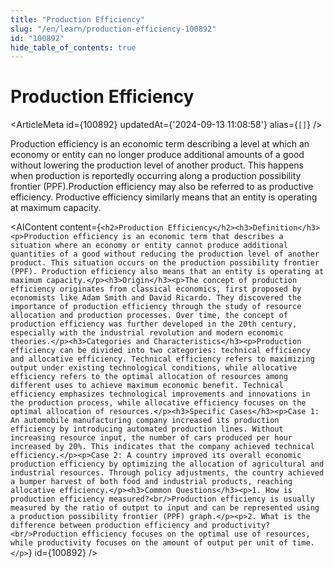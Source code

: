 ```yaml
---
title: "Production Efficiency"
slug: "/en/learn/production-efficiency-100892"
id: "100892"
hide_table_of_contents: true
---
```



# Production Efficiency

<ArticleMeta id={100892} updatedAt={'2024-09-13 11:08:58'} alias={`[]`} />
<div className='border-solid border-b border-t-0 my-4 border-[var(--ifm-color-gray-300)]' />

Production efficiency is an economic term describing a level at which an economy or entity can no longer produce additional amounts of a good without lowering the production level of another product. This happens when production is reportedly occurring along a production possibility frontier (PPF).Production efficiency may also be referred to as productive efficiency. Productive efficiency similarly means that an entity is operating at maximum capacity.

<AIContent content={`<h2>Production Efficiency</h2><h3>Definition</h3><p>Production efficiency is an economic term that describes a situation where an economy or entity cannot produce additional quantities of a good without reducing the production level of another product. This situation occurs on the production possibility frontier (PPF). Production efficiency also means that an entity is operating at maximum capacity.</p><h3>Origin</h3><p>The concept of production efficiency originates from classical economics, first proposed by economists like Adam Smith and David Ricardo. They discovered the importance of production efficiency through the study of resource allocation and production processes. Over time, the concept of production efficiency was further developed in the 20th century, especially with the industrial revolution and modern economic theories.</p><h3>Categories and Characteristics</h3><p>Production efficiency can be divided into two categories: technical efficiency and allocative efficiency. Technical efficiency refers to maximizing output under existing technological conditions, while allocative efficiency refers to the optimal allocation of resources among different uses to achieve maximum economic benefit. Technical efficiency emphasizes technological improvements and innovations in the production process, while allocative efficiency focuses on the optimal allocation of resources.</p><h3>Specific Cases</h3><p>Case 1: An automobile manufacturing company increased its production efficiency by introducing automated production lines. Without increasing resource input, the number of cars produced per hour increased by 20%. This indicates that the company achieved technical efficiency.</p><p>Case 2: A country improved its overall economic production efficiency by optimizing the allocation of agricultural and industrial resources. Through policy adjustments, the country achieved a bumper harvest of both food and industrial products, reaching allocative efficiency.</p><h3>Common Questions</h3><p>1. How is production efficiency measured?<br/>Production efficiency is usually measured by the ratio of output to input and can be represented using a production possibility frontier (PPF) graph.</p><p>2. What is the difference between production efficiency and productivity?<br/>Production efficiency focuses on the optimal use of resources, while productivity focuses on the amount of output per unit of time.</p>`} id={100892} />
